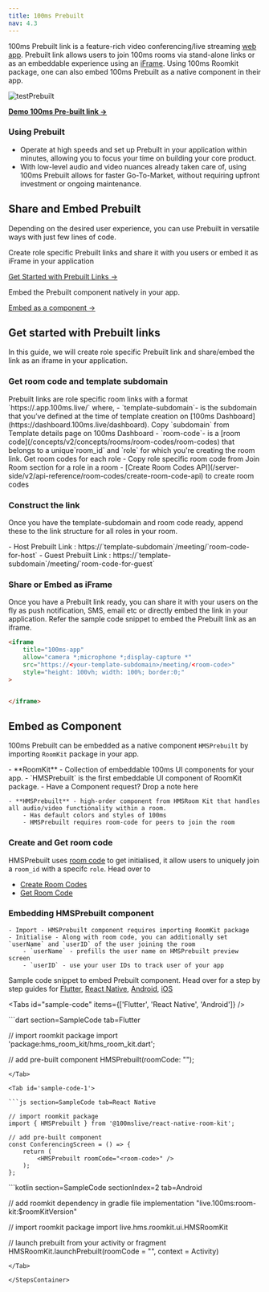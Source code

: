 ```yaml
---
title: 100ms Prebuilt
nav: 4.3
---
```


100ms Prebuilt link is a feature-rich video conferencing/live streaming [web app](https://github.com/100mslive/100ms-web/).
Prebuilt link allows users to join 100ms rooms via stand-alone links or as an embeddable experience using an [iFrame](/docs/get-started/v2/get-started/prebuilt/prebuilt#share-or-embed-as-iframe).
Using 100ms Roomkit package, one can also embed 100ms Prebuilt as a native component in their app.

![testPrebuilt](/docs/v2/testPrebuilt.png)

[**Demo 100ms Pre-built link →**](https://examples-videoconferencing.app.100ms.live/meeting/tmz-qdi-cyp)

### Using Prebuilt

-   Operate at high speeds and set up Prebuilt in your application within minutes, allowing you to focus your time on building your core product.
-   With low-level audio and video nuances already taken care of, using 100ms Prebuilt allows for faster Go-To-Market, without requiring upfront investment or ongoing maintenance.

## Share and Embed Prebuilt

Depending on the desired user experience, you can use Prebuilt in versatile ways with just few lines of code.

<FlexContainer>
<Callout icon="link" title="Share or embed Prebuilt Links">

Create role specific Prebuilt links and share it with you users or embed it as iFrame in your application

[Get Started with Prebuilt Links →](/get-started/v2/get-started/prebuilt/prebuilt#share-or-embed-as-iframe)

</Callout>

<Callout icon="link" title="Embed Prebuilt, natively">
Embed the Prebuilt component natively in your app.

[Embed as a component →](/get-started/v2/get-started/prebuilt/prebuilt#share-or-embed-as-iframe)

</Callout>
</FlexContainer>

## Get started with Prebuilt links

In this guide, we will create role specific Prebuilt link and share/embed the link as an iframe in your application.

<StepsContainer id="implement-breakout-room">

### Get room code and template subdomain

<FlexContainer>
<Callout icon="link" title="Prebuilt Link Structure">
Prebuilt links are role specific room links with a format `https://<template-subdomain>.app.100ms.live/<room-code>` where,
    - `template-subdomain`- is the subdomain that you’ve defined at the time of template creation on [100ms Dashboard](https://dashboard.100ms.live/dashboard). Copy `subdomain` from Template details page on 100ms Dashboard
    - `room-code`- is a [room code](/concepts/v2/concepts/rooms/room-codes/room-codes) that belongs to a unique`room_id` and `role` for which you're creating the room link. Get room codes for each role 
            - Copy role specific room code from Join Room section for a role in a room
            - [Create Room Codes API](/server-side/v2/api-reference/room-codes/create-room-code-api) to create room codes
</Callout>
</FlexContainer>

### Construct the link

Once you have the template-subdomain and room code ready, append these to the link structure for all roles in your room.

<FlexContainer>
    <Callout icon="link" title="Prebuilt Link for roles">
        - Host Prebuilt Link : https://`template-subdomain`/meeting/`room-code-for-host` - Guest
        Prebuilt Link : https://`template-subdomain`/meeting/`room-code-for-guest`
    </Callout>
</FlexContainer>

### Share or Embed as iFrame

Once you have a Prebuilt link ready, you can share it with your users on the fly as push notification, SMS, email etc or directly embed the link in your application.
Refer the sample code snippet to embed the Prebuilt link as an iframe.

```html
<iframe
    title="100ms-app"
    allow="camera *;microphone *;display-capture *"
    src="https://<your-template-subdomain>/meeting/<room-code>"
    style="height: 100vh; width: 100%; border:0;"
>


</iframe>
```

</StepsContainer>

## Embed as Component

100ms Prebuilt can be embedded as a native component `HMSPrebuilt` by importing `RoomKit` package in your app.

<FlexContainer>
<Callout icon="link" title="HMSPrebuilt Component Basics">
    - **RoomKit** -  Collection of embeddable 100ms UI components for your app.
        - `HMSPrebuilt` is the first embeddable UI component of RoomKit package.
            - Have a Component request? Drop a note here

    - **HMSPrebuilt** - high-order component from HMSRoom Kit that handles all audio/video functionality within a room.
        - Has default colors and styles of 100ms
        - HMSPrebuilt requires room-code for peers to join the room

</Callout>
</FlexContainer>

<StepsContainer id="implement-breakout-room">

### Create and Get room code

HMSPrebuilt uses [room code](/concepts/v2/concepts/rooms/room-codes/room-codes) to get initialised, it allow users to uniquely join a `room_id` with a specifc `role`. Head over to

-   [Create Room Codes](/docs/get-started/v2/get-started/prebuilt/room-codes/overview#creating-room-codes)
-   [Get Room Code](/docs/server-side/v2/api-reference/room-codes/create-room-code-api)

### Embedding HMSPrebuilt component

    - Import - HMSPrebuilt component requires importing RoomKit package
    - Initialise - Along with room code, you can additionally set `userName` and `userID` of the user joining the room
        - `userName` - prefills the user name on HMSPrebuilt preview screen
        - `userID` - use your user IDs to track user of your app

Sample code snippet to embed Prebuilt component. Head over for a step by step guides for [Flutter](docs/flutter/v2/quickstart/prebuilt-flutter), [React Native](/docs/react-native/v2/quickstart/quickstart), [Android](/docs/android/v2/quickstart/prebuilt-android), [iOS](docs/iOS/v2/quickstart/prebuilt-iOS)

<Tabs id="sample-code" items={['Flutter', 'React Native', 'Android']} />

<Tab id='sample-code-0'>
```dart section=SampleCode tab=Flutter

// import roomkit package
import 'package:hms_room_kit/hms_room_kit.dart';

// add pre-built component
HMSPrebuilt(roomCode: "<room-code>");

````
</Tab>

<Tab id='sample-code-1'>

```js section=SampleCode tab=React Native

// import roomkit package
import { HMSPrebuilt } from '@100mslive/react-native-room-kit';

// add pre-built component
const ConferencingScreen = () => {
    return (
        <HMSPrebuilt roomCode="<room-code>" />
    );
};

````

</Tab>

<Tab id='sample-code-2'>
```kotlin section=SampleCode sectionIndex=2 tab=Android

// add roomkit dependency in gradle file
implementation "live.100ms:room-kit:$roomKitVersion"

// import roomkit package
import live.hms.roomkit.ui.HMSRoomKit

// launch prebuilt from your activity or fragment
HMSRoomKit.launchPrebuilt(roomCode = "<room-code>", context = Activity)

```
</Tab>

</StepsContainer>


```

